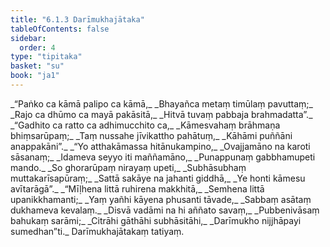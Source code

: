 ```yaml
---
title: "6.1.3 Darīmukhajātaka"
tableOfContents: false
sidebar:
  order: 4
type: "tipitaka"
basket: "su"
book: "ja1"
---
```



<DynamicBreadcrumb />

<Division number="14" book="ja1">

<Paragraph number="1333" type="verses" book="ja1">
_“Paṅko ca kāmā palipo ca kāmā,_  
_Bhayañca metaṃ timūlaṃ pavuttaṃ;_  
_Rajo ca dhūmo ca mayā pakāsitā,_  
_Hitvā tuvaṃ pabbaja brahmadatta”._  

</Paragraph>

</Division>
<Division number="15" book="ja1">

<Paragraph number="1334" type="verses" book="ja1">
_“Gadhito ca ratto ca adhimucchito ca,_  
_Kāmesvahaṃ brāhmaṇa bhiṃsarūpaṃ;_  
_Taṃ nussahe jīvikattho pahātuṃ,_  
_Kāhāmi puññāni anappakāni”._  

</Paragraph>

</Division>
<Division number="16" book="ja1">

<Paragraph number="1335" type="verses" book="ja1">
_“Yo atthakāmassa hitānukampino,_  
_Ovajjamāno na karoti sāsanaṃ;_  
_Idameva seyyo iti maññamāno,_  
_Punappunaṃ gabbhamupeti mando._  

</Paragraph>

</Division>
<Division number="17" book="ja1">

<Paragraph number="1336" type="verses" book="ja1">
_So ghorarūpaṃ nirayaṃ upeti,_  
_Subhāsubhaṃ muttakarīsapūraṃ;_  
_Sattā sakāye na jahanti giddhā,_  
_Ye honti kāmesu avītarāgā”._  

</Paragraph>

</Division>
<Division number="18" book="ja1">

<Paragraph number="1337" type="verses" book="ja1">
_“Mīḷhena littā ruhirena makkhitā,_  
_Semhena littā upanikkhamanti;_  
_Yaṃ yañhi kāyena phusanti tāvade,_  
_Sabbaṃ asātaṃ dukhameva kevalaṃ._  

</Paragraph>

</Division>
<Division number="19" book="ja1">

<Paragraph number="1338" type="verses" book="ja1">
_Disvā vadāmi na hi aññato savaṃ,_  
_Pubbenivāsaṃ bahukaṃ sarāmi;_  
_Citrāhi gāthāhi subhāsitāhi,_  
_Darīmukho nijjhāpayi sumedhan”ti._  


</Paragraph>
</Division>

<Paragraph number="1339" type="center" book="ja1">
Darīmukhajātakaṃ tatiyaṃ.
</Paragraph>